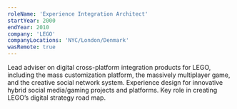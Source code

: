 ```yaml
---
roleName: 'Experience Integration Architect'
startYear: 2000
endYear: 2010
company: 'LEGO'
companyLocations: 'NYC/London/Denmark'
wasRemote: true
---
```

Lead adviser on digital cross-platform integration products for LEGO, including the mass customization platform, the massively multiplayer game, and the creative social network system. Experience design for innovative hybrid social media/gaming projects and platforms. Key role in creating LEGO’s digital strategy road map.

